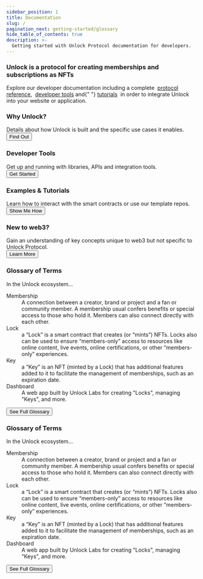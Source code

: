 ```yaml
---
sidebar_position: 1
title: Documentation
slug: /
pagination_next: getting-started/glossary
hide_table_of_contents: true
description: >-
  Getting started with Unlock Protocol documentation for developers.
---
```



<div className="container getting-started">
  <div className="row">
    <div className="col col--12">
      <h3>
        Unlock is a protocol for creating memberships and subscriptions as NFTs
      </h3>
      <p>
        Explore our developer documentation including a complete&nbsp;
        <a href="/core-protocol/">protocol reference</a>,&nbsp;
        <a href="/tools/">developer tools</a> and{" "}
        <a href="/tutorials/">tutorials</a>
        &nbsp;in order to integrate Unlock into your website or application.
      </p>
    </div>
  </div>
  <div className="row">
    <div className="col col--6">
      <div className="row">
        <div className="card">
          <div className="card__header">
            <h3>Why Unlock?</h3>
          </div>
          <div className="card__body">
            Details about how Unlock is built and the specific use cases it
            enables.
          </div>
          <div className="card__footer">
            <a href="./getting-started/what-is-unlock/">
              <button class="button button--secondary button--block">
                Find Out
              </button>
            </a>
          </div>
        </div>
      </div>
      <div className="row">
        <div className="card">
          <div className="card__header">
            <h3>Developer Tools</h3>
          </div>
          <div className="card__body">
            Get up and running with libraries, APIs and integration tools.
          </div>
          <div className="card__footer">
            <a href="./tools/">
              <button class="button button--secondary button--block">
                Get Started
              </button>
            </a>
          </div>
        </div>
      </div>
      <div className="row">
        <div className="card">
          <div className="card__header">
            <h3>Examples & Tutorials</h3>
          </div>
          <div className="card__body">
            Learn how to interact with the smart contracts or use our template
            repos.
          </div>
          <div className="card__footer">
            <a href="../tutorials">
              <button class="button button--secondary button--block">
                Show Me How
              </button>
            </a>
          </div>
        </div>
      </div>
      <div className="row">
        <div className="card">
          <div className="card__header">
            <h3>New to web3?</h3>
          </div>
          <div className="card__body">
            Gain an understanding of key concepts unique to web3 but not
            specific to Unlock Protocol.
          </div>
          <div className="card__footer">
            <a href="./getting-started/new-to-web3">
              <button class="button button--secondary button--block">
                Learn More
              </button>
            </a>
          </div>
        </div>
      </div>
    </div>
    <div className="col col--6">
      <div className="row">
        <div className="card">
          <div class="card__header">
            <h3>Glossary of Terms</h3>
          </div>
          <div className="card__body">
            In the Unlock ecosystem...
            <dl>
              <dt>Membership</dt>
              <dd>
                A connection between a creator, brand or project and a fan or
                community member. A membership usual confers benefits or special
                access to those who hold it. Members can also connect directly
                with each other.
              </dd>
              <dt>Lock</dt>
              <dd>
                a “Lock” is a smart contract that creates (or “mints”) NFTs.
                Locks also can be used to ensure “members-only” access to
                resources like online content, live events, online
                certifications, or other “members-only” experiences.
              </dd>
              <dt>Key</dt>
              <dd>
                a “Key” is an NFT (minted by a Lock) that has additional
                features added to it to facilitate the management of
                memberships, such as an expiration date.
              </dd>
              <dt>Dashboard</dt>
              <dd>
                A web app built by Unlock Labs for creating "Locks", managing
                "Keys", and more.
              </dd>
            </dl>
          </div>
          <div className="card__footer">
            <a href="/getting-started/glossary">
              <button className="button button--secondary button--block">
                See Full Glossary
              </button>
            </a>
          </div>
        </div>
      </div>
      <div className="row">
        <div className="card">
          <div class="card__header">
            <h3>Glossary of Terms</h3>
          </div>
          <div className="card__body">
            In the Unlock ecosystem...
            <dl>
              <dt>Membership</dt>
              <dd>
                A connection between a creator, brand or project and a fan or
                community member. A membership usual confers benefits or special
                access to those who hold it. Members can also connect directly
                with each other.
              </dd>
              <dt>Lock</dt>
              <dd>
                a “Lock” is a smart contract that creates (or “mints”) NFTs.
                Locks also can be used to ensure “members-only” access to
                resources like online content, live events, online
                certifications, or other “members-only” experiences.
              </dd>
              <dt>Key</dt>
              <dd>
                a “Key” is an NFT (minted by a Lock) that has additional
                features added to it to facilitate the management of
                memberships, such as an expiration date.
              </dd>
              <dt>Dashboard</dt>
              <dd>
                A web app built by Unlock Labs for creating "Locks", managing
                "Keys", and more.
              </dd>
            </dl>
          </div>
          <div className="card__footer">
            <a href="/getting-started/glossary">
              <button className="button button--secondary button--block">
                See Full Glossary
              </button>
            </a>
          </div>
        </div>
      </div>
    </div>
  </div>
</div>
